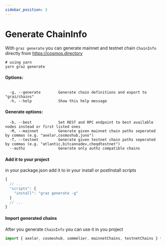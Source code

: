 ```yaml
---
sidebar_position: 3
---
```


# Generate ChainInfo

With `graz generate` you can generate mainnet and testnet chain `ChainInfo` directly from https://cosmos.directory

```shell
# using yarn
yarn graz generate
```

#### Options:

```shell

  -g, --generate        Generate chain definitions and export to "graz/chains"
  -h, --help            Show this help message
```

#### Generate options:

```shell
  -b, --best            Set REST and RPC endpoint to best available nodes instead or first listed ones
  -M, --mainnet         Generate given mainnet chain paths seperated by commas (e.g. "axelar,cosmoshub,juno")
  -T, --testnet         Generate given testnet chain paths seperated by commas (e.g. "atlantic,bitcannadev,cheqdtestnet")
  --authz               Generate only authz compatible chains

```

#### Add it to your project

in your package.json add it to in your install or postInstall scripts

```ts
{
  // ...
  "scripts": {
    "install": "graz generate -g"
  }
  // ...
}
```

#### Import generated chains

After you generate `ChainInfo` you can use it in you project

```ts
import { axelar, cosmoshub, sommelier, mainnetChains, testnetChains } from "graz/chains";
```
